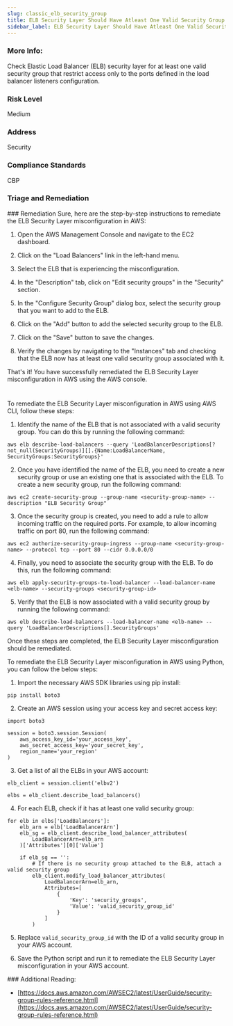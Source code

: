```yaml
---
slug: classic_elb_security_group
title: ELB Security Layer Should Have Atleast One Valid Security Group
sidebar_label: ELB Security Layer Should Have Atleast One Valid Security Group
---
```


### More Info:

Check Elastic Load Balancer (ELB) security layer for at least one valid security group that restrict access only to the ports defined in the load balancer listeners configuration.

### Risk Level

Medium

### Address

Security

### Compliance Standards

CBP


### Triage and Remediation
<Tabs>
<Tab title='Remediation'>
### Remediation

<AccordionGroup>
<Accordion title='Using Console' defaultOpen='true'>
Sure, here are the step-by-step instructions to remediate the ELB Security Layer misconfiguration in AWS:

1. Open the AWS Management Console and navigate to the EC2 dashboard.

2. Click on the "Load Balancers" link in the left-hand menu.

3. Select the ELB that is experiencing the misconfiguration.

4. In the "Description" tab, click on "Edit security groups" in the "Security" section.

5. In the "Configure Security Group" dialog box, select the security group that you want to add to the ELB.

6. Click on the "Add" button to add the selected security group to the ELB.

7. Click on the "Save" button to save the changes.

8. Verify the changes by navigating to the "Instances" tab and checking that the ELB now has at least one valid security group associated with it.

That's it! You have successfully remediated the ELB Security Layer misconfiguration in AWS using the AWS console.

#
</Accordion>

<Accordion title='Using CLI'>
To remediate the ELB Security Layer misconfiguration in AWS using AWS CLI, follow these steps:

1. Identify the name of the ELB that is not associated with a valid security group. You can do this by running the following command:
```
aws elb describe-load-balancers --query 'LoadBalancerDescriptions[?not_null(SecurityGroups)][].{Name:LoadBalancerName, SecurityGroups:SecurityGroups}'
```

2. Once you have identified the name of the ELB, you need to create a new security group or use an existing one that is associated with the ELB. To create a new security group, run the following command:
```
aws ec2 create-security-group --group-name <security-group-name> --description "ELB Security Group"
```

3. Once the security group is created, you need to add a rule to allow incoming traffic on the required ports. For example, to allow incoming traffic on port 80, run the following command:
```
aws ec2 authorize-security-group-ingress --group-name <security-group-name> --protocol tcp --port 80 --cidr 0.0.0.0/0
```

4. Finally, you need to associate the security group with the ELB. To do this, run the following command:
```
aws elb apply-security-groups-to-load-balancer --load-balancer-name <elb-name> --security-groups <security-group-id>
```

5. Verify that the ELB is now associated with a valid security group by running the following command:
```
aws elb describe-load-balancers --load-balancer-name <elb-name> --query 'LoadBalancerDescriptions[].SecurityGroups'
```

Once these steps are completed, the ELB Security Layer misconfiguration should be remediated.
</Accordion>

<Accordion title='Using Python'>
To remediate the ELB Security Layer misconfiguration in AWS using Python, you can follow the below steps:

1. Import the necessary AWS SDK libraries using pip install:

```
pip install boto3
```

2. Create an AWS session using your access key and secret access key:

```
import boto3

session = boto3.session.Session(
    aws_access_key_id='your_access_key',
    aws_secret_access_key='your_secret_key',
    region_name='your_region'
)
```

3. Get a list of all the ELBs in your AWS account:

```
elb_client = session.client('elbv2')

elbs = elb_client.describe_load_balancers()
```

4. For each ELB, check if it has at least one valid security group:

```
for elb in elbs['LoadBalancers']:
    elb_arn = elb['LoadBalancerArn']
    elb_sg = elb_client.describe_load_balancer_attributes(
        LoadBalancerArn=elb_arn
    )['Attributes'][0]['Value']
    
    if elb_sg == '':
        # If there is no security group attached to the ELB, attach a valid security group
        elb_client.modify_load_balancer_attributes(
            LoadBalancerArn=elb_arn,
            Attributes=[
                {
                    'Key': 'security_groups',
                    'Value': 'valid_security_group_id'
                }
            ]
        )
```

5. Replace `valid_security_group_id` with the ID of a valid security group in your AWS account.

6. Save the Python script and run it to remediate the ELB Security Layer misconfiguration in your AWS account.
</Accordion>

</AccordionGroup>
</Tab>
</Tabs>
### Additional Reading:

- [https://docs.aws.amazon.com/AWSEC2/latest/UserGuide/security-group-rules-reference.html](https://docs.aws.amazon.com/AWSEC2/latest/UserGuide/security-group-rules-reference.html) 

